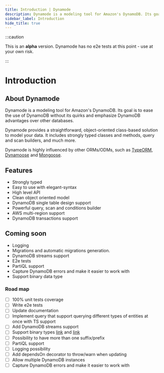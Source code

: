 ```yaml
---
title: Introduction | Dynamode
description: Dynamode is a modeling tool for Amazon's DynamoDB. Its goal is to ease the use of DynamoDB without its quirks and emphasize DynamoDB advantages over other databases.
sidebar_label: Introduction
hide_title: true
---
```


:::caution

This is an **alpha** version. Dynamode has no e2e tests at this point - use at your own risk.

:::

# Introduction

## About Dynamode

Dynamode is a modeling tool for Amazon's DynamoDB. Its goal is to ease the use of DynamoDB without its quirks and emphasize DynamoDB advantages over other databases.

Dynamode provides a straightforward, object-oriented class-based solution to model your data. It includes strongly typed classes and methods, query and scan builders, and much more.

Dynamode is highly influenced by other ORMs/ODMs, such as [TypeORM](https://github.com/typeorm/typeorm), [Dynamoose](https://github.com/dynamoose/dynamoose) and [Mongoose](https://github.com/Automattic/mongoose).

## Features

- Strongly typed
- Easy to use with elegant-syntax
- High level API
- Clean object oriented model
- DynamoDB single table design support
- Powerful query, scan and conditions builder
- AWS multi-region support
- DynamoDB transactions support

## Coming soon

- Logging
- Migrations and automatic migrations generation.
- DynamoDB streams support
- E2e tests
- PartiQL support
- Capture DynamoDB errors and make it easier to work with
- Support binary data type

### Road map
  
* [ ] 100% unit tests coverage
* [ ] Write e2e tests
* [ ] Update documentation
* [ ] Implement query that support querying different types of entities at once with TS support
* [ ] Add DynamoDB streams support
* [ ] Support binary types [link](https://github.com/aws/aws-sdk-js-v3/blob/06417909a3/packages/util-dynamodb/src/convertToAttr.ts#L166) and [link](https://docs.aws.amazon.com/AWSJavaScriptSDK/v3/latest/modules/_aws_sdk_util_dynamodb.html)
* [ ] Possibility to have more than one suffix/prefix
* [ ] PartiQL support
* [ ] Logging possibility
* [ ] Add dependsOn decorator to throw/warn when updating
* [ ] Allow multiple DynamoDB instances
* [ ] Capture DynamoDB errors and make it easier to work with